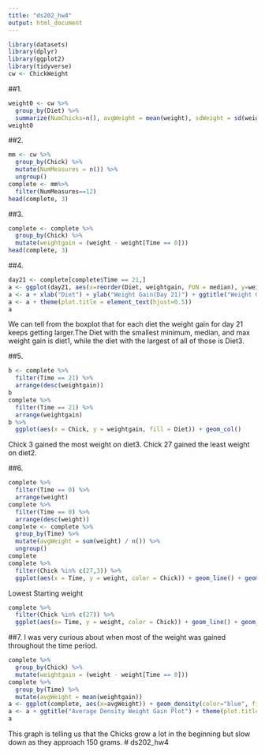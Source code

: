 ```yaml
---
title: "ds202_hw4"
output: html_document
---
```


```r
library(datasets)
library(dplyr)
library(ggplot2)
library(tidyverse)
cw <- ChickWeight
```

##1.
```r
weight0 <- cw %>%
  group_by(Diet) %>%
  summarize(NumChicks=n(), avgWeight = mean(weight), sdWeight = sd(weight))
weight0
```

##2.
```r
mm <- cw %>%
  group_by(Chick) %>%
  mutate(NumMeasures = n()) %>%
  ungroup()
complete <- mm%>%
  filter(NumMeasures==12)
head(complete, 3)
```

##3.
```r
complete <- complete %>%
  group_by(Chick) %>%
  mutate(weightgain = (weight - weight[Time == 0]))
head(complete, 3)
```

##4.
```r
day21 <- complete[complete$Time == 21,]
a <- ggplot(day21, aes(x=reorder(Diet, weightgain, FUN = median), y=weightgain)) + geom_boxplot() + expand_limits(y=0)
a <- a + xlab("Diet") + ylab("Weight Gain(Day 21)") + ggtitle("Weight Gain by Diet(by Median Weight Gain)")
a <- a + theme(plot.title = element_text(hjust=0.5))
a
```
We can tell from the boxplot that for each diet the weight gain for day 21 keeps getting larger.The Diet with the smallest minimum, median, and max weight gain is diet1, while the diet with the largest of all of those is Diet3.

##5.
```r
b <- complete %>%
  filter(Time == 21) %>%
  arrange(desc(weightgain))
b
complete %>%
  filter(Time == 21) %>%
  arrange(weightgain)
b %>%
  ggplot(aes(x = Chick, y = weightgain, fill = Diet)) + geom_col()
```
Chick 3 gained the most weight on diet3.
Chick 27 gained the least weight on diet2.

##6.
```r
complete %>%
  filter(Time == 0) %>%
  arrange(weight)
complete %>%
  filter(Time == 0) %>%
  arrange(desc(weight))
complete <- complete %>%
  group_by(Time) %>%
  mutate(avgWeight = sum(weight) / n()) %>%
  ungroup()
complete
complete %>%
  filter(Chick %in% c(27,3)) %>%
  ggplot(aes(x = Time, y = weight, color = Chick)) + geom_line() + geom_smooth(aes(x = Time, y = avgWeight), show.legend = TRUE)
```
Lowest Starting weight
```r
complete %>%
  filter(Chick %in% c(27)) %>%
  ggplot(aes(x= Time, y = weight, color = Chick)) + geom_line() + geom_smooth(aes(x = Time, y = avgWeight), show.legend = TRUE)
```

##7.
I was very curious about when most of the weight was gained throughout the time period.
```r
complete %>%
  group_by(Chick) %>%
  mutate(weightgain = (weight - weight[Time == 0]))
complete %>%
  group_by(Time) %>%
  mutate(avgWeight = mean(weightgain))
a <- ggplot(complete, aes(x=avgWeight)) + geom_density(color="blue", fill="pink")
a <- a + ggtitle("Average Density Weight Gain Plot") + theme(plot.title = element_text(hjust=0.5))
a
```
This graph is telling us that the Chicks grow a lot in the beginning but slow down as they approach 150 grams.
# ds202_hw4
